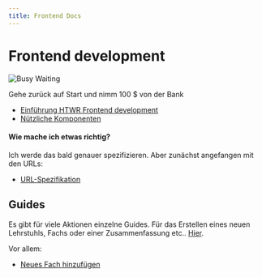 ```yaml
---
title: Frontend Docs
---
```


# Frontend development

![Busy Waiting](https://i.pinimg.com/736x/d5/6a/86/d56a86e19872599a7327ef1700f97023.jpg)

Gehe zurück auf Start und nimm 100 $ von der Bank

- [Einführung HTWR Frontend development](/docs/frontend/intro)
- [Nützliche Komponenten](/docs/frontend/components)

#### Wie mache ich etwas richtig?

Ich werde das bald genauer spezifizieren.
Aber zunächst angefangen mit den URLs:

- [URL-Spezifikation](/docs/frontend/url-spezifikation)

## Guides

Es gibt für viele Aktionen einzelne Guides. Für das Erstellen eines neuen Lehrstuhls, Fachs oder einer Zusammenfassung etc..
[Hier](/docs/guides).

Vor allem:

- [Neues Fach hinzufügen](/docs/guides/neues-fach)
